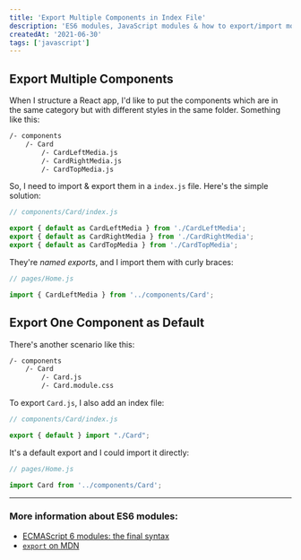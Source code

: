 ```yaml
---
title: 'Export Multiple Components in Index File'
description: 'ES6 modules, JavaScript modules & how to export/import modules'
createdAt: '2021-06-30'
tags: ['javascript']
---
```


## Export Multiple Components

When I structure a React app, I'd like to put the components which are in the same category but with different styles in the same folder. Something like this:

```bash
/- components
	/- Card
		/- CardLeftMedia.js
		/- CardRightMedia.js
		/- CardTopMedia.js
```

So, I need to import & export them in a `index.js` file. Here's the simple solution:

```javascript
// components/Card/index.js

export { default as CardLeftMedia } from './CardLeftMedia';
export { default as CardRightMedia } from './CardRightMedia';
export { default as CardTopMedia } from './CardTopMedia';
```

They're _named exports_, and I import them with curly braces:

```javascript
// pages/Home.js

import { CardLeftMedia } from '../components/Card';
```

## Export One Component as Default

There's another scenario like this:

```bash
/- components
	/- Card
		/- Card.js
		/- Card.module.css
```

To export `Card.js`, I also add an index file:

```javascript
// components/Card/index.js

export { default } import "./Card";
```

It's a default export and I could import it directly:

```javascript
// pages/Home.js

import Card from '../components/Card';
```

---

### More information about ES6 modules:

- [ECMAScript 6 modules: the final syntax](https://2ality.com/2014/09/es6-modules-final.html)
- [`export` on MDN](https://developer.mozilla.org/en-US/docs/web/javascript/reference/statements/export)
